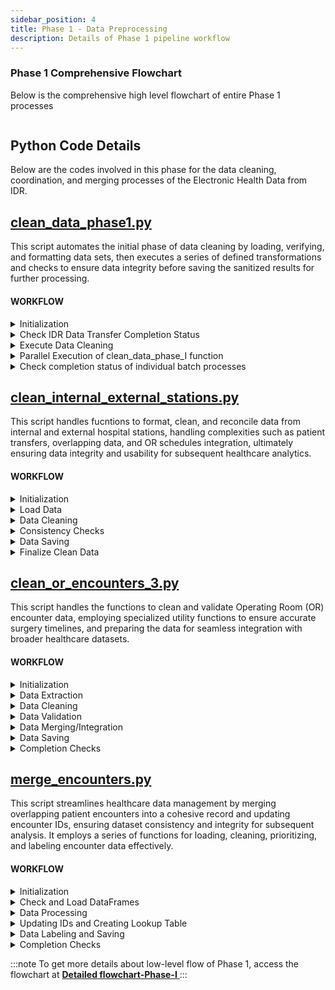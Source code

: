 ```yaml
---
sidebar_position: 4
title: Phase 1 - Data Preprocessing
description: Details of Phase 1 pipeline workflow
---
```


### Phase 1 Comprehensive Flowchart

Below is the comprehensive high level flowchart of entire Phase 1 processes

<Image img={lowlevelImg}/>

## Python Code Details
Below are the codes involved in this phase for the data cleaning, coordination, and merging processes of the Electronic Health Data from IDR.

## [clean_data_phase1.py](https://github.com/Prisma-pResearch/IDR_Data_Pipeline/blob/1db73b7e4f3110d55e60388c0f4344b716ce155b/Python/Phase_I/clean_data_phase1.py)

This script automates the initial phase of data cleaning by loading, verifying, and formatting data sets, then executes a series of defined transformations and checks to ensure data integrity before saving the sanitized results for further processing. 

#### WORKFLOW

<details>
<summary>Initialization</summary>

- Import required modules and tools specific to Phase 1
- Load custom modules/functions necessary
- Decision: Check if lookup table generation is done. If Completed then Skip this pre-processing phase(phase 1); Else, proceed with next cleanup steps in the phase.

</details>

<details>
<summary>Check IDR Data Transfer Completion Status</summary>

- Decision: Check if IDR Data Transfer is complete. 
    If Yes then 

    - Calculate the number of batches.
    - Determine the optimal number of workers using calculate_optimal_workers.
    - Prepare arguments for parallel execution.

    Else, Log Error and Exit

</details>

<details>
<summary>Execute Data Cleaning</summary>

- Retrieve Data
- Format Identifiers
- Merge Data
- Check Completeness
- Save Data

</details>

<details>
<summary> Parallel Execution of clean_data_phase_I function </summary>

Execute clean_data_phase_I function in parallel using the optimal number of workers.

</details>

<details>
<summary>Check completion status of individual batch processes </summary>

If All batch processes are complete:
- Write a success file for phase I

Else, Log an error and exit the program

</details>

## [clean_internal_external_stations.py](https://github.com/Prisma-pResearch/IDR_Data_Pipeline/blob/1db73b7e4f3110d55e60388c0f4344b716ce155b/Python/Phase_I/clean_internal_external_stations.py)

This script handles fucntions to format, clean, and reconcile data from internal and external hospital stations, handling complexities such as patient transfers, overlapping data, and OR schedules integration, ultimately ensuring data integrity and usability for subsequent healthcare analytics.

#### WORKFLOW

<details>
<summary>Initialization</summary>

- Import required modules and tools
- Set global variables and Configure logging settings
- Formatting of datetime columns and renaming certain column prefixes is done

</details>


<details>
<summary>Load Data</summary>

- Load internal and external stations data with data integrity checks
- Organize data from the internal stations, handling patient transfer data within the hospital

</details>

<details>
<summary>Data Cleaning</summary>

- Resolve overlaps and inconsistencies in transfer data, correct duplications or errors
- Integrate OR case schedules with station data to track patient movements

</details>

<details>
<summary>Consistency Checks</summary>

- Check specific columns like STATIONTYPE for discrepancies
- Handle scenarios related to patient admissions, creating or modifying data rows as needed

</details>

<details>
<summary>Data Saving</summary>

- Impute missing data, particularly exit times from stations, using discharge information
- Use utility functions for data mapping, null assignments, and classifying station priorities

</details>

<details>
<summary>Finalize Clean Data</summary>

- Arrange the cleaned data for accessibility and comprehension
- Sort data by encounter IDs and entry times, moving certain columns for readability
- Save the cleaned data and write a success file to indicate completion

</details>

## [clean_or_encounters_3.py](https://github.com/Prisma-pResearch/IDR_Data_Pipeline/blob/1db73b7e4f3110d55e60388c0f4344b716ce155b/Python/Phase_I/clean_or_encounters_3.py)

This script handles the functions to clean and validate Operating Room (OR) encounter data, employing specialized utility functions to ensure accurate surgery timelines, and preparing the data for seamless integration with broader healthcare datasets.
#### WORKFLOW

<details>
<summary>Initialization</summary>

- Import necessary modules and configurations
- Load any required custom functions for OR encounter data

</details>

<details>
<summary>Data Extraction</summary>

- Load data for OR encounters
- Validate the structure and content of the data
- Utilize utility functions for timestamp and percentage comparisons

</details>

<details>
<summary>Data Cleaning</summary>

- Standardize, format, and sanitize the data using functions such as _fill_proposed_start_stop_times to determine accurate surgery start and end times
- Convert times from integer to proper datetime formats with _convert_integer_time_to_datetime for precise time calculations

</details>

<details>
<summary>Data Validation</summary>

- Ensure data meets specific criteria, utilizing comparison functions to assess the start and end times of surgeries
- Cross-verify data with existing reference tables or sources, ensuring consistency and accuracy

</details>

<details>
<summary>Data Merging/Integration</summary>
Combine or integrate the cleaned OR encounters data with other datasets, aligning all related encounter information

</details>
<details>
<summary>Data Saving</summary>
Store the cleaned and merged OR encounters data after applying all cleaning and formatting rules through clean_or_case_schedule, ensuring the data is ready for analysis.
</details>
<details>
<summary>Completion Checks</summary>

- Validate if all cleaning and processing steps were successful.
- If Yes then write a success file, else Log errors and specify the nature of any discrepancies.

</details>

## [merge_encounters.py](https://github.com/Prisma-pResearch/IDR_Data_Pipeline/blob/1db73b7e4f3110d55e60388c0f4344b716ce155b/Python/Phase_I/merge_encounters.py)

This script streamlines healthcare data management by merging overlapping patient encounters into a cohesive record and updating encounter IDs, ensuring dataset consistency and integrity for subsequent analysis. It employs a series of functions for loading, cleaning, prioritizing, and labeling encounter data effectively.

#### WORKFLOW

<details>
<summary>Initialization</summary>

- Load dataframes or paths from files including billing accounts and admit discharge stations
- Configure logging settings, format datetime columns, and perform initial data cleaning

</details>

<details>
<summary>Check and Load DataFrames</summary>

- Load the primary encounter dataframe and lookup dataframe
- Apply initial filters to exclude non-inpatient admissions, and handle OR cases as specified

</details>

<details>
<summary>Data Processing</summary>

- Rename columns for consistency
- Use connectivity graph logic from merge_encounters to identify and merge overlapping encounters into a single consistent record
- Assign priorities with functions like _highest_priority_patient_type and _highest_priority_encounter_type to ensure the most relevant information is preserved

</details>

<details>
<summary>Updating IDs and Creating Lookup Table</summary>

- Generate new encounter IDs with update_encounter_ids for uniquely identifying merged encounters
- Create a lookup table mapping old encounter IDs to the new merged ones with create_encounter_lookup_table, a crucial step for data consistency

</details>

<details>
<summary>Data Labeling and Saving</summary>

- Label datasets with the new merged encounter IDs using label_df_with_merged_encounter_id, adaptable to various data structures and file types
- Save the processed data, now labeled and formatted correctly

</details>
<details>
<summary>Completion Checks</summary>

- Validate if all merging, labeling, and processing steps were successful. 
- If successful, write a success file; otherwise, log errors and exit

</details>

:::note 
To get more details about low-level flow of Phase 1, access the flowchart at <a href="https://whimsical.com/flowchart-for-data-processing-scripts-FbNMLd3ebpHLEz77T2hQui" alt="low-level flowchart - Phase 1">**Detailed flowchart-Phase-I** </a> 
:::



